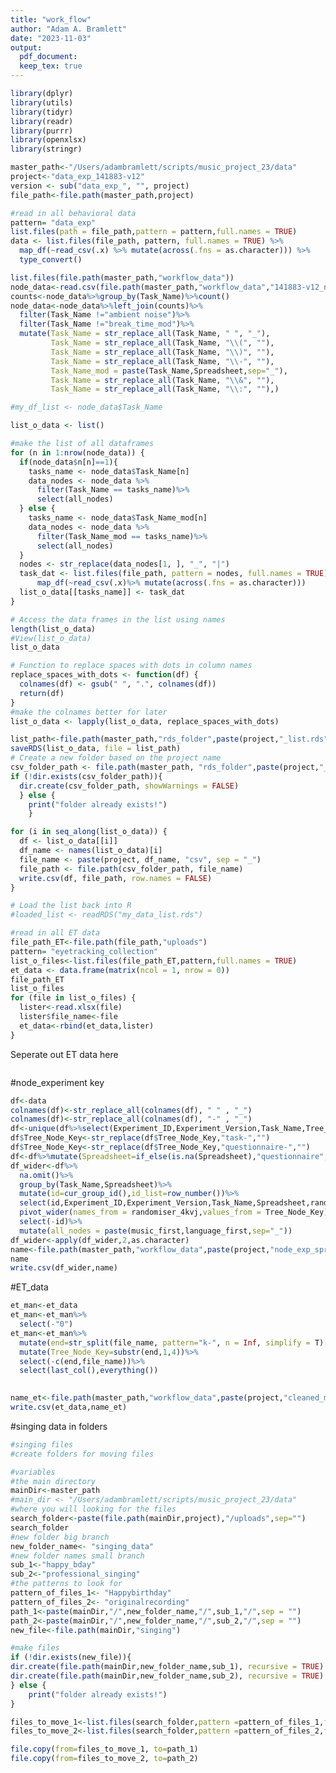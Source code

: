 ```yaml
---
title: "work_flow"
author: "Adam A. Bramlett"
date: "2023-11-03"
output: 
  pdf_document:
  keep_tex: true
---
```

```r
library(dplyr)
library(utils)
library(tidyr)
library(readr)
library(purrr)
library(openxlsx)
library(stringr)
```

```r
master_path<-"/Users/adambramlett/scripts/music_project_23/data"
project<-"data_exp_141883-v12"
version <- sub("data_exp_", "", project)
file_path<-file.path(master_path,project)
```

```r
#read in all behavioral data
pattern= "data_exp"
list.files(path = file_path,pattern = pattern,full.names = TRUE)
data <- list.files(file_path, pattern, full.names = TRUE) %>% 
  map_df(~read_csv(.x) %>% mutate(across(.fns = as.character))) %>%
  type_convert()
```
```r
list.files(file.path(master_path,"workflow_data"))
node_data<-read.csv(file.path(master_path,"workflow_data","141883-v12_node_exp_spreadhseet_key.csv"))
counts<-node_data%>%group_by(Task_Name)%>%count()
node_data<-node_data%>%left_join(counts)%>%
  filter(Task_Name !="ambient noise")%>%
  filter(Task_Name !="break_time_mod")%>%
  mutate(Task_Name = str_replace_all(Task_Name, " ", "_"),
         Task_Name = str_replace_all(Task_Name, "\\(", ""),
         Task_Name = str_replace_all(Task_Name, "\\)", ""),
         Task_Name = str_replace_all(Task_Name, "\\-", ""),
         Task_Name_mod = paste(Task_Name,Spreadsheet,sep="_"),
         Task_Name = str_replace_all(Task_Name, "\\&", ""),
         Task_Name = str_replace_all(Task_Name, "\\:", ""),)

#my_df_list <- node_data$Task_Name

list_o_data <- list()

#make the list of all dataframes
for (n in 1:nrow(node_data)) {
  if(node_data$n[n]==1){
    tasks_name <- node_data$Task_Name[n]
    data_nodes <- node_data %>%
      filter(Task_Name == tasks_name)%>%
      select(all_nodes)
  } else {
    tasks_name <- node_data$Task_Name_mod[n]
    data_nodes <- node_data %>%
      filter(Task_Name_mod == tasks_name)%>%
      select(all_nodes)
  }
  nodes <- str_replace(data_nodes[1, ], "_", "|")
  task_dat <- list.files(file_path, pattern = nodes, full.names = TRUE) %>%
      map_df(~read_csv(.x)%>% mutate(across(.fns = as.character)))
  list_o_data[[tasks_name]] <- task_dat
}

# Access the data frames in the list using names
length(list_o_data)
#View(list_o_data)
list_o_data

# Function to replace spaces with dots in column names
replace_spaces_with_dots <- function(df) {
  colnames(df) <- gsub(" ", ".", colnames(df))
  return(df)
}
#make the colnames better for later
list_o_data <- lapply(list_o_data, replace_spaces_with_dots)

list_path<-file.path(master_path,"rds_folder",paste(project,"_list.rds",sep=""))
saveRDS(list_o_data, file = list_path)
# Create a new folder based on the project name
csv_folder_path <- file.path(master_path, "rds_folder",paste(project,"_CSVs"))
if (!dir.exists(csv_folder_path)){
  dir.create(csv_folder_path, showWarnings = FALSE)
  } else {
    print("folder already exists!")
    }

for (i in seq_along(list_o_data)) {
  df <- list_o_data[[i]]
  df_name <- names(list_o_data)[i]
  file_name <- paste(project, df_name, "csv", sep = "_")
  file_path <- file.path(csv_folder_path, file_name)
  write.csv(df, file_path, row.names = FALSE)
}

# Load the list back into R
#loaded_list <- readRDS("my_data_list.rds")
```


```r
#read in all ET data
file_path_ET<-file.path(file_path,"uploads")
pattern= "eyetracking_collection"
list_o_files<-list.files(file_path_ET,pattern,full.names = TRUE)
et_data <- data.frame(matrix(ncol = 1, nrow = 0))
file_path_ET
list_o_files
for (file in list_o_files) {
  lister<-read.xlsx(file)
  lister$file_name<-file
  et_data<-rbind(et_data,lister)
}
```

Seperate out ET data here
```r



```

#node_experiment key
```r
df<-data
colnames(df)<-str_replace_all(colnames(df), " " , "_")
colnames(df)<-str_replace_all(colnames(df), "-" , "_")
df<-unique(df%>%select(Experiment_ID,Experiment_Version,Task_Name,Tree_Node_Key,randomiser_4kvj,Spreadsheet))
df$Tree_Node_Key<-str_replace(df$Tree_Node_Key,"task-","")
df$Tree_Node_Key<-str_replace(df$Tree_Node_Key,"questionnaire-","")
df<-df%>%mutate(Spreadsheet=if_else(is.na(Spreadsheet),"questionnaire",Spreadsheet))
df_wider<-df%>%
  na.omit()%>%
  group_by(Task_Name,Spreadsheet)%>%
  mutate(id=cur_group_id(),id_list=row_number())%>%
  select(id,Experiment_ID,Experiment_Version,Task_Name,Spreadsheet,randomiser_4kvj,Tree_Node_Key)%>%
  pivot_wider(names_from = randomiser_4kvj,values_from = Tree_Node_Key)%>%
  select(-id)%>%
  mutate(all_nodes = paste(music_first,language_first,sep="_"))
df_wider<-apply(df_wider,2,as.character)
name<-file.path(master_path,"workflow_data",paste(project,"node_exp_spreadhseet_key.csv",sep="_"))
name
write.csv(df_wider,name)
```

#ET_data
```r
et_man<-et_data
et_man<-et_man%>%
  select(-"0")
et_man<-et_man%>%
  mutate(end=str_split(file_name, pattern="k-", n = Inf, simplify = T)[,2])%>%
  mutate(Tree_Node_Key=substr(end,1,4))%>%
  select(-c(end,file_name))%>%
  select(last_col(),everything())
  

name_et<-file.path(master_path,"workflow_data",paste(project,"cleaned_master_et_data.csv",sep="_"))
write.csv(et_data,name_et)
```
#singing data in folders
```r
#singing files
#create folders for moving files

#variables
#the main directory
mainDir<-master_path
#main_dir <- "/Users/adambramlett/scripts/music_project_23/data"
#where you will looking for the files
search_folder<-paste(file.path(mainDir,project),"/uploads",sep="")
search_folder
#new folder big branch
new_folder_name<- "singing_data"
#new folder names small branch
sub_1<-"happy_bday"
sub_2<-"professional_singing"
#the patterns to look for
pattern_of_files_1<- "Happybirthday"
pattern_of_files_2<- "originalrecording"
path_1<-paste(mainDir,"/",new_folder_name,"/",sub_1,"/",sep = "")
path_2<-paste(mainDir,"/",new_folder_name,"/",sub_2,"/",sep = "")
new_file<-file.path(mainDir,"singing")

#make files
if (!dir.exists(new_file)){
dir.create(file.path(mainDir,new_folder_name,sub_1), recursive = TRUE)
dir.create(file.path(mainDir,new_folder_name,sub_2), recursive = TRUE)
} else {
    print("folder already exists!")
}

files_to_move_1<-list.files(search_folder,pattern =pattern_of_files_1,full.names = T)
files_to_move_2<-list.files(search_folder,pattern =pattern_of_files_2,full.names = T)

file.copy(from=files_to_move_1, to=path_1)
file.copy(from=files_to_move_2, to=path_2)
```

